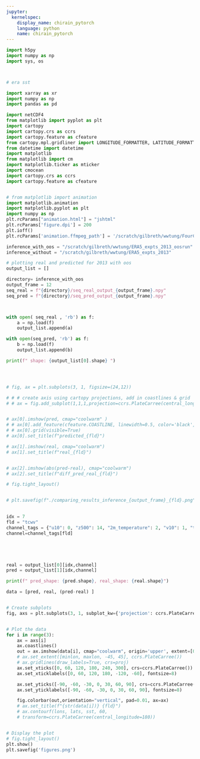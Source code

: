 ```yaml
---
jupyter:
  kernelspec:
    display_name: chirain_pytorch
    language: python
    name: chirain_pytorch
---
```


```python
import h5py
import numpy as np
import sys, os



# era sst

import xarray as xr
import numpy as np
import pandas as pd

import netCDF4
from matplotlib import pyplot as plt
import cartopy
import cartopy.crs as ccrs
import cartopy.feature as cfeature
from cartopy.mpl.gridliner import LONGITUDE_FORMATTER, LATITUDE_FORMATTER
from datetime import datetime
import matplotlib
from matplotlib import cm
import matplotlib.ticker as mticker
import cmocean
import cartopy.crs as ccrs
import cartopy.feature as cfeature


# from matplotlib import animation
import matplotlib.animation
import matplotlib.pyplot as plt
import numpy as np
plt.rcParams["animation.html"] = "jshtml"
plt.rcParams['figure.dpi'] = 200  
plt.ioff()
plt.rcParams['animation.ffmpeg_path'] = '/scratch/gilbreth/wwtung/FourCastNet_ani/'
```

```python
inference_with_oos = "/scratch/gilbreth/wwtung/ERA5_expts_2013_oosrun"
inference_without = "/scratch/gilbreth/wwtung/ERA5_expts_2013"
```

```python
# plotting real and predicted for 2013 with oos
output_list = []

directory= inference_with_oos
output_frame = 12
seq_real = f"{directory}/seq_real_output_{output_frame}.npy"
seq_pred = f"{directory}/seq_pred_output_{output_frame}.npy"



with open( seq_real , 'rb') as f:
    a = np.load(f)
    output_list.append(a)

with open(seq_pred, 'rb') as f:
    b = np.load(f)
    output_list.append(b)

print(f" shape: {output_list[0].shape} ")




# fig, ax = plt.subplots(3, 1, figsize=(24,12))

# # # create axis using cartopy projections, add in coastlines & grid
# # ax = fig.add_subplot(1,1,1,projection=ccrs.PlateCarree(central_longitude=260))


# ax[0].imshow(pred, cmap="coolwarm" )
# # ax[0].add_feature(cfeature.COASTLINE, linewidth=0.5, color='black', zorder=2)
# # ax[0].grid(visible=True)
# ax[0].set_title(f"predicted_{fld}")

# ax[1].imshow(real, cmap="coolwarm")
# ax[1].set_title(f"real_{fld}")


# ax[2].imshow(abs(pred-real), cmap="coolwarm")
# ax[2].set_title(f"diff_pred_real_{fld}")

# fig.tight_layout()


# plt.savefig(f"./comparing_results_inference_{output_frame}_{fld}.png", dpi = 200)
    
```

```python

idx = 7
fld = "tcwv"
channel_tags = {"u10": 0, "z500": 14, "2m_temperature": 2, "v10": 1, "t850": 5, "tcwv": 19}
channel=channel_tags[fld]





real = output_list[0][idx,channel]
pred = output_list[1][idx,channel]

print(f" pred_shape: {pred.shape}, real_shape: {real.shape}")
```

```python

data = [pred, real, (pred-real) ]


# Create subplots
fig, axs = plt.subplots(3, 1, subplot_kw={'projection': ccrs.PlateCarree(central_longitude=180)}, figsize=(24,12))


# Plot the data
for i in range(3):
    ax = axs[i]
    ax.coastlines()
    out = ax.imshow(data[i], cmap="coolwarm", origin='upper', extent=[0, 360,-90, 90],  transform=ccrs.PlateCarree())
    # ax.set_extent([minlon, maxlon, -45, 45], ccrs.PlateCarree())
    # ax.gridlines(draw_labels=True, crs=proj)
    ax.set_xticks([0, 60, 120, 180, 240, 300], crs=ccrs.PlateCarree())
    ax.set_xticklabels([0, 60, 120, 180, -120, -60], fontsize=8)

    ax.set_yticks([-90, -60, -30, 0, 30, 60, 90], crs=ccrs.PlateCarree())
    ax.set_yticklabels([-90, -60, -30, 0, 30, 60, 90], fontsize=8)

    fig.colorbar(out,orientation="vertical", pad=0.01, ax=ax)
    # ax.set_title(f"{str(data[i])} {fld}")
    # ax.contourf(lons, lats, sst, 60,
    # transform=ccrs.PlateCarree(central_longitude=180))


# Display the plot
# fig.tight_layout()
plt.show()
plt.savefig('figures.png')

```







